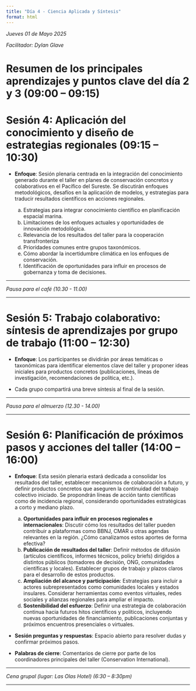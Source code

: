 ```yaml
---
title: "Día 4 - Ciencia Aplicada y Síntesis"
format: html
---
```


::: top-banner
:::

:::{.text-center}
 *Jueves 01 de Mayo 2025*
:::

:::{.text-center}
 *Facilitador: Dylan Glave*
:::

# Resumen de los principales aprendizajes y puntos clave del día 2 y 3 (09:00 – 09:15)


# Sesión 4: Aplicación del conocimiento y diseño de estrategias regionales (09:15 – 10:30)
::: {.callout-note appearance="simple"}
- **Enfoque**: Sesión plenaria centrada en la integración del conocimiento generado durante el taller en planes de conservación concretos y colaborativos en el Pacífico del Sureste. Se discutirán enfoques metodológicos, desafíos en la aplicación de modelos, y estrategias para traducir resultados científicos en acciones regionales.

    a.	Estrategias para integrar conocimiento científico en planificación espacial marina.
    b.	Limitaciones de los enfoques actuales y oportunidades de innovación metodológica.
    c.	Relevancia de los resultados del taller para la cooperación transfronteriza
    d.  Prioridades comunes entre grupos taxonómicos.
    e.  Cómo abordar la incertidumbre climática en los enfoques de conservación.
    f.  Identificación de oportunidades para influir en procesos de gobernanza y toma de decisiones.
:::

---

:::{.text-center}
::: {.section-small}
*Pausa para el café (10.30 - 11.00)*
:::
:::

---

# Sesión 5: Trabajo colaborativo: síntesis de aprendizajes por grupo de trabajo (11:00 – 12:30)
::: {.callout-note appearance="simple"}
- **Enfoque**: Los participantes se dividirán por áreas temáticas o taxonómicas para identificar elementos clave del taller y proponer ideas iniciales para productos concretos (publicaciones, líneas de investigación, recomendaciones de política, etc.).

- Cada grupo compartirá una breve síntesis al final de la sesión.
:::

---

:::{.text-center}
::: {.section-small}
*Pausa para el almuerzo (12.30 - 14.00)*
:::
:::

---

# Sesión 6: Planificación de próximos pasos y acciones del taller (14:00 – 16:00)
::: {.callout-note appearance="simple"}
- **Enfoque**: Esta sesión plenaria estará dedicada a consolidar los resultados del taller, establecer mecanismos de colaboración a futuro, y definir productos concretos que aseguren la continuidad del trabajo colectivo iniciado. Se propondrán líneas de acción tanto científicas como de incidencia regional, considerando oportunidades estratégicas a corto y mediano plazo.

    a.	**Oportunidades para influir en procesos regionales e internacionales**: Discutir cómo los resultados del taller pueden contribuir a            plataformas como BBNJ, CMAR u otras agendas relevantes en la región. ¿Cómo canalizamos estos aportes de forma efectiva?
    b.  **Publicación de resultados del taller**: Definir métodos de difusión (artículos científicos, informes técnicos, policy briefs)                 dirigidos a distintos públicos (tomadores de decisión, ONG, comunidades científicas y locales). Establecer grupos de trabajo y plazos           claros para el desarrollo de estos productos.
    c.	**Ampliación del alcance y participación**: Estrategias para incluir a actores subrepresentados como comunidades locales y estados              insulares. Considerar herramientas como eventos virtuales, redes sociales y alianzas regionales para ampliar el impacto.
    d.  **Sostenibilidad del esfuerzo**: Definir una estrategia de colaboración continua hacia futuros hitos científicos y políticos, incluyendo         nuevas oportunidades de financiamiento, publicaciones conjuntas y próximos encuentros presenciales o virtuales.

- **Sesión preguntas y respuestas**: Espacio abierto para resolver dudas y confirmar próximos pasos.    

- **Palabras de cierre**: Comentarios de cierre por parte de los coordinadores principales del taller (Conservation International).
:::

---

:::{.text-center}
::: {.section-small}
*Cena grupal (lugar: Las Olas Hotel) (6:30 – 8:30pm)*
:::
:::

---
